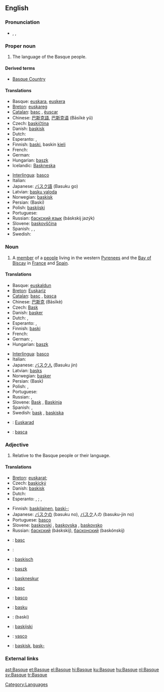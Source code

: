 {{interwiktionary|code=eu}}
{{wikipedia}}
{{see|basque}}
==English==

===Pronunciation===
* {{a|US}} {{AHD|/bask/}}, {{IPA|/bæsk/}}, {{SAMPA|/b{sk/}}
{{rfp|UK}}

===Proper noun===
{{en-proper noun}}

# The language of the Basque people.

====Derived terms====
*[[Basque Country]]

====Translations====
{{trans-top|language}}
*Basque: [[euskara]], [[euskera]]
*[[Breton]]: [[euskareg]] {{m}}
*[[Catalan]]: [[basc]] {{m}}, [[èuscar]] {{m}}
*Chinese: [[巴斯克語]], [[巴斯克语]] (Bāsīkè yǔ)
*Czech: [[baskičtina]] {{f}}
*Danish: [[baskisk]]
*Dutch: {{t+|nl|Baskisch|n}}
*Esperanto: {{t|eo|eŭska lingvo}} {{italbrac|preferred}}, {{t|eo|vaska lingvo}}
*Finnish: [[baski]], baskin [[kieli]]
*French: {{t+|fr|basque|m}}
*German: {{t|de|Baskisch|n}}
*Hungarian: [[baszk]]
*Icelandic: [[Baskneska]]
{{trans-mid}}
*[[Interlingua]]: [[basco]]
*Italian: {{t|it|basco|m}}
*Japanese: [[バスク語]] (Basuku go)
*Latvian: [[basku valoda]] {{f}}
*Norwegian: [[baskisk]]
*Persian: {{FAchar|[[باسکی]]}} (Baski)
*Polish: [[baskijski]] {{m}}
*Portuguese: {{t|basco|m}}
*Russian: [[баскский язык]] (báskskij jazýk) {{m}}
*Slovene: [[baskovščina]] {{f}}
*Spanish: {{t|es|vasco|m}}, <!-- Does the language name really also have a feminine form?! {{t|es|vasca|f}},--> {{t|es|vascuence|m}}, {{t|es|euskera|m}}
*Swedish: {{t|sv|baskiska|c}}
{{trans-bottom}}

===Noun===
{{en-noun}}

# A [[member]] of a [[people]] living in the western [[Pyrenees]] and the [[Bay of Biscay]] in [[France]] and [[Spain]].

====Translations====
{{trans-top|member of a people}}
*Basque: [[euskaldun]]
*[[Breton]]: [[Euskariz]] {{p}}
*[[Catalan]]: [[basc]] {{m}}, [[basca]] {{f}}
*Chinese: [[巴斯克]] (Bāsīkè)
*Czech: [[Bask]] {{m}}
*Danish: [[basker]] {{c}}
*Dutch: {{t+|nl|Bask|m}}, {{t|nl|Baskische|f}}
*Esperanto: {{t|eo|eŭsko}} {{italbrac|preferred}}, {{t|eo|vasko}}
*Finnish: [[baski]]
*French: {{t-|fr|Basque|mf}}
*German: {{t|de|Baske|m}}, {{t|de|Baskin|f}}
*Hungarian: [[baszk]]
{{trans-mid}}
*[[Interlingua]]: [[basco]]
*Italian: {{t|it|basco|m}}
*Japanese: [[バスク人]] (Basuku jin)
*Latvian: [[basks]] {{m}}
*Norwegian: [[basker]]
*Persian: {{FAchar|[[باسک]]}} (Bask)
*Polish: {{t|pl|Bask|m}}, {{t|pl|Baskijka|f}}
*Portuguese: {{t|pt|basco|m}}
*Russian: {{t|ru|sc=Cyrl|баск|tr=bask|m}}, {{t|ru|sc=Cyrl|басконка|tr=baskónka|f}}
*Slovene: [[Bask]] {{m}}, [[Baskinja]] {{f}}
*Spanish: {{t|es|vasco|m}}, {{t|es|vasca|f}}
*Swedish: [[bask]] {{m}}, [[baskiska]] {{f}}
{{trans-bottom}}

{{checktrans-top}}
*{{ttbc|Breton}}: [[Euskarad]] {{m}}
*{{ttbc|Romanian}}: [[basca]]
{{trans-bottom}}

===Adjective===
{{en-adj|-}}

# Relative to the Basque people or their language.

====Translations====
{{trans-top|relative to the Basque people or their language}}
*[[Breton]]: {{sense|people}} [[euskarat]]; {{sense|language}} {{t|br|euskarek|xs=Breton}}
*Czech: [[baskický]]
*Danish: [[baskisk]]
*Dutch: {{t+|nl|Baskisch}}
*Esperanto: {{sense|people}} {{t|eo|eŭska}} {{italbrac|preferred}}, {{t|eo|vaska}}; {{sense|language}} {{t|eo|eŭsklingva}} {{italbrac|preferred}}, {{t|eo|vasklingva}}
{{trans-mid}}
*Finnish: {{sense|people}} [[baskilainen]], [[baski|baski-]]; {{sense|language}} {{t|fi|baskinkielinen}}
*Japanese: [[バスク]]の (basuku no), [[バスク]]人の (basuku-jin no)
*Portuguese: [[basco]]
*Slovene: [[baskovski]] {{m}}, [[baskovska]] {{f}}, [[baskovsko]] {{n}}
*Russian: [[баскский]] (báskskij), [[басконский]] (baskónskij)
{{trans-bottom}}

{{checktrans-top}}
*{{ttbc|Catalan}}: [[basc]]
*{{ttbc|French}}: {{t+|fr|basque}}
*{{ttbc|German}}: [[baskisch]]
*{{ttbc|Hungarian}}: [[baszk]]
{{trans-mid}}
*{{ttbc|Icelandic}}: [[baskneskur]]
*{{ttbc|Interlingua}}: [[basc]]
*{{ttbc|Italian}}: [[basco]]
*{{ttbc|Latvian}}: [[basku]]
*{{ttbc|Persian}}: {{FAchar|[[باسکی]]}} (baski)
*{{ttbc|Polish}}: [[baskijski]]
*{{ttbc|Spanish}}: [[vasco]]
*{{ttbc|Swedish}}: [[baskisk]], [[bask-]]
{{trans-bottom}}

===External links===
{{ethnologue|code=eus}}
{{ethnologue|lang=Navarro-Labourdin Basque|code=bqe}}
{{ethnologue|lang=Souletin Basque|code=bsz}}

[[Category:Languages]]

[[ast:Basque]]
[[et:Basque]]
[[el:Basque]]
[[hi:Basque]]
[[ku:Basque]]
[[hu:Basque]]
[[nl:Basque]]
[[sv:Basque]]
[[tr:Basque]]